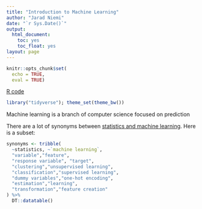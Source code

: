 ```yaml
---
title: "Introduction to Machine Learning"
author: "Jarad Niemi"
date: "`r Sys.Date()`"
output:
  html_document:
    toc: yes
    toc_float: yes
layout: page
---
```


```r
knitr::opts_chunk$set(
  echo = TRUE, 
  eval = TRUE)
```

[R code](27-intro_to_ml.R)

```r
library("tidyverse"); theme_set(theme_bw())
```

Machine learning is a branch of computer science focused on prediction


There are a lot of synonyms between 
[statistics and machine learning](http://www.john-ros.com/translator/).
Here is a subset:

```r
synonyms <- tribble(
  ~statistics, ~`machine learning`,
  "variable","feature",
  "response variable", "target",
  "clustering","unsupervised learning",
  "classification","supervised learning",
  "dummy variables","one-hot encoding",
  "estimation","learning",
  "transformation","feature creation"
) %>%
  DT::datatable()
```




